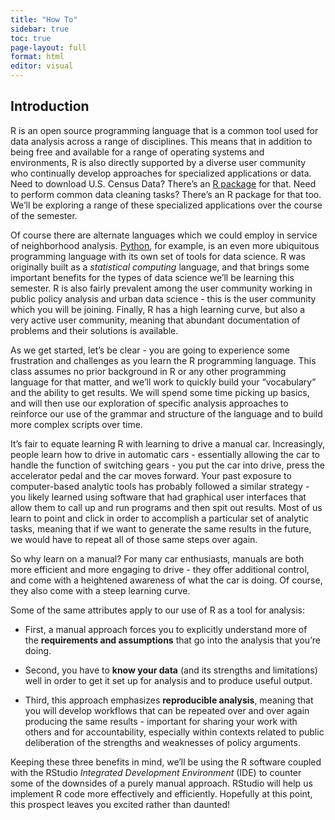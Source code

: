 ```yaml
---
title: "How To"
sidebar: true
toc: true
page-layout: full
format: html
editor: visual
---
```


## Introduction

R is an open source programming language that is a common tool used for data analysis across a range of disciplines. This means that in addition to being free and available for a range of operating systems and environments, R is also directly supported by a diverse user community who continually develop approaches for specialized applications or data. Need to download U.S. Census Data? There's an [R package](https://walker-data.com/tidycensus/) for that. Need to perform common data cleaning tasks? There's an R package for that too. We'll be exploring a range of these specialized applications over the course of the semester.

Of course there are alternate languages which we could employ in service of neighborhood analysis. [Python](https://www.python.org/), for example, is an even more ubiquitous programming language with its own set of tools for data science. R was originally built as a *statistical computing* language, and that brings some important benefits for the types of data science we'll be learning this semester. R is also fairly prevalent among the user community working in public policy analysis and urban data science - this is the user community which you will be joining. Finally, R has a high learning curve, but also a very active user community, meaning that abundant documentation of problems and their solutions is available.

As we get started, let's be clear - you are going to experience some frustration and challenges as you learn the R programming language. This class assumes no prior background in R or any other programming language for that matter, and we'll work to quickly build your "vocabulary" and the ability to get results. We will spend some time picking up basics, and will then use our exploration of specific analysis approaches to reinforce our use of the grammar and structure of the language and to build more complex scripts over time.

It's fair to equate learning R with learning to drive a manual car. Increasingly, people learn how to drive in automatic cars - essentially allowing the car to handle the function of switching gears - you put the car into drive, press the accelerator pedal and the car moves forward. Your past exposure to computer-based analytic tools has probably followed a similar strategy - you likely learned using software that had graphical user interfaces that allow them to call up and run programs and then spit out results. Most of us learn to point and click in order to accomplish a particular set of analytic tasks, meaning that if we want to generate the same results in the future, we would have to repeat all of those same steps over again.

So why learn on a manual? For many car enthusiasts, manuals are both more efficient and more engaging to drive - they offer additional control, and come with a heightened awareness of what the car is doing. Of course, they also come with a steep learning curve.

Some of the same attributes apply to our use of R as a tool for analysis:

-   First, a manual approach forces you to explicitly understand more of the **requirements and assumptions** that go into the analysis that you're doing.

-   Second, you have to **know your data** (and its strengths and limitations) well in order to get it set up for analysis and to produce useful output.

-   Third, this approach emphasizes **reproducible analysis**, meaning that you will develop workflows that can be repeated over and over again producing the same results - important for sharing your work with others and for accountability, especially within contexts related to public deliberation of the strengths and weaknesses of policy arguments.

Keeping these three benefits in mind, we'll be using the R software coupled with the RStudio *Integrated Development Environment* (IDE) to counter some of the downsides of a purely manual approach. RStudio will help us implement R code more effectively and efficiently. Hopefully at this point, this prospect leaves you excited rather than daunted!
